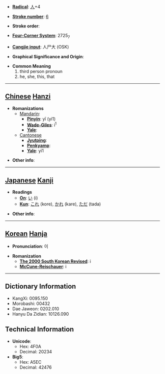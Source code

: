 * '''[[Wiktionary:Chinese radical index| Radical]]''': [[Wiktionary:Chinese radical index 人|人]]+4

* '''[[Wiktionary:Chinese total strokes index|Stroke number]]''': [[Wiktionary:Chinese total strokes index 6|6]]

* '''Stroke order''': 

* '''[[Wiktionary:Chinese four corner index|Four-Corner System]]''': 2725<sub>7</sub>

* '''[[Wiktionary:Chinese Cangjie index|Cangjie input]]''': 人尸大 (OSK)

* '''Graphical Significance and Origin''': 

* '''Common Meaning'''
*#third person pronoun
*# he, she, this, that


----

== [[Chinese]] [[Hanzi]] ==

* '''Romanizations'''
** [[Mandarin]]:
*** '''[[Pinyin]]''': yī (yi1)
*** '''[[Wade-Giles]]''': i<sup>1</sup>
*** '''[[Yale]]''': 
**[[Cantonese]]
***'''[[Jyutping]]''':
***'''[[Penkyamp]]''': 
***'''[[Yale]]''': yi1

* '''Other info''': 

----

== [[Japanese]] [[Kanji]] ==

* '''Readings'''
** '''[[On]]''': [[い]] (i)
** '''[[Kun]]''': [[これ]] (kore), [[かれ]] (kare), [[ただ]] (tada)

* '''Other info''':  

----

== [[Korean]] [[Hanja]] ==

* '''Pronunciation''': 이

* '''Romanization'''
** '''[[The 2000 South Korean Revised Romanization|The 2000 South Korean Revised]]''': i
** '''[[McCune-Reischauer]]''': i

----

== Dictionary Information ==

* KangXi: 0095.150
* Morobashi: 00432
* Dae Jaweon: 0202.010
* Hanyu Da Zidian: 10126.090

== Technical Information ==

* '''Unicode''':
** Hex: 4F0A
** Decimal: 20234
* '''Big5''':
** Hex: A5EC
** Decimal: 42476